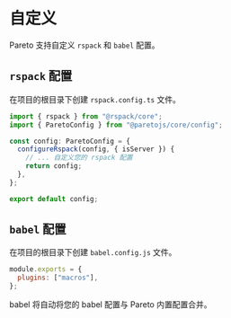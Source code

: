 # 自定义

Pareto 支持自定义 `rspack` 和 `babel` 配置。

## `rspack` 配置

在项目的根目录下创建 `rspack.config.ts` 文件。

```ts
import { rspack } from "@rspack/core";
import { ParetoConfig } from "@paretojs/core/config";

const config: ParetoConfig = {
  configureRspack(config, { isServer }) {
    // ... 自定义您的 rspack 配置
    return config;
  },
};

export default config;
```

## `babel` 配置

在项目的根目录下创建 `babel.config.js` 文件。

```js
module.exports = {
  plugins: ["macros"],
};
```

babel 将自动将您的 babel 配置与 Pareto 内置配置合并。
